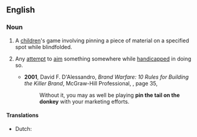 ==English==
{{Wikipedia}}
===Noun===
{{en-noun|-}}

# {{lb|en|games}} A [[child]]ren's game involving pinning a piece of material on a specified spot while blindfolded.
# {{lb|en|by extension}} Any [[attempt]] to [[aim]] something somewhere while [[handicap]]ped in doing so.
#* '''2001''', David F. D'Alessandro, ''Brand Warfare: 10 Rules for Building the Killer Brand'', McGraw-Hill Professional, {{ISBN|0071398503}}, page 35,
#*: Without it, you may as well be playing '''pin the tail on the donkey''' with your marketing efforts.
====Translations====
{{trans-top|to disclose a secret, often inadvertently}}
* Dutch: {{t|nl|ezeltje-prik}}
{{trans-mid}}
{{trans-bottom}}